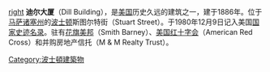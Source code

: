 [[file:DillBldg.JPG|right]]
'''迪尔大厦'''（Dill Building），是[[美国|美国]]历史久远的建筑之一，建于1886年。位于[[马萨诸塞州|马萨诸塞州]]的[[波士顿|波士顿]]斯图尔特街（Stuart Street）。于1980年12月9日记入美国[[国家史迹名录|国家史迹名录]]。驻有[[花旗美邦|花旗美邦]]（Smith Barney）、[[美国红十字会|美国红十字会]]（American Red Cross）和并购房地产信托（M & M Realty Trust）。

[[Category:波士頓建築物|Category:波士頓建築物]]